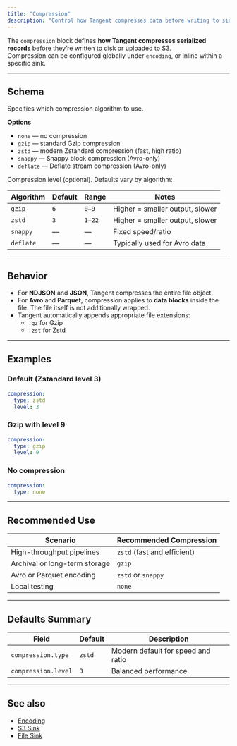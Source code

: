 ```yaml
---
title: "Compression"
description: "Control how Tangent compresses data before writing to sinks."
---
```


The `compression` block defines **how Tangent compresses serialized records** before they’re written to disk or uploaded to S3.  
Compression can be configured globally under `encoding`, or inline within a specific sink.

---

## Schema
<ParamField path="compression.type" type="string" required>
Specifies which compression algorithm to use.

**Options**
- `none` — no compression  
- `gzip` — standard Gzip compression  
- `zstd` — modern Zstandard compression (fast, high ratio)  
- `snappy` — Snappy block compression (Avro-only)  
- `deflate` — Deflate stream compression (Avro-only)
</ParamField>

<ParamField path="compression.level" type="int">
Compression level (optional).  
Defaults vary by algorithm:

| Algorithm | Default | Range | Notes |
|------------|----------|--------|--------|
| `gzip` | `6` | `0–9` | Higher = smaller output, slower |
| `zstd` | `3` | `1–22` | Higher = smaller output, slower |
| `snappy` | — | — | Fixed speed/ratio |
| `deflate` | — | — | Typically used for Avro data |
</ParamField>

---

## Behavior

- For **NDJSON** and **JSON**, Tangent compresses the entire file object.  
- For **Avro** and **Parquet**, compression applies to **data blocks** inside the file. The file itself is not additionally wrapped.
- Tangent automatically appends appropriate file extensions:
  - `.gz` for Gzip
  - `.zst` for Zstd

---

## Examples

### Default (Zstandard level 3)

```yaml tangent.yaml icon=upload
compression:
  type: zstd
  level: 3
````

### Gzip with level 9

```yaml tangent.yaml icon=upload
compression:
  type: gzip
  level: 9
```

### No compression

```yaml tangent.yaml icon=upload
compression:
  type: none
```

---

## Recommended Use

| Scenario                      | Recommended Compression     |
| ----------------------------- | --------------------------- |
| High-throughput pipelines     | `zstd` (fast and efficient) |
| Archival or long-term storage | `gzip`                      |
| Avro or Parquet encoding      | `zstd` or `snappy`          |
| Local testing                 | `none`                      |

---

## Defaults Summary

| Field               | Default | Description                        |
| ------------------- | ------- | ---------------------------------- |
| `compression.type`  | `zstd`  | Modern default for speed and ratio |
| `compression.level` | `3`     | Balanced performance               |

---

## See also

* [Encoding](/configuration/sinks/encoding)
* [S3 Sink](/configuration/sinks/s3)
* [File Sink](/configuration/sinks/file)
